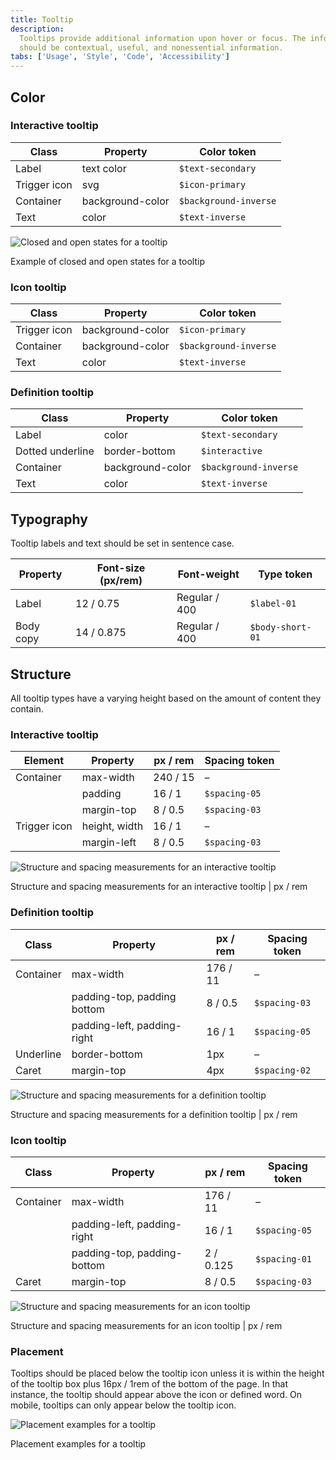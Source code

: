 ```yaml
---
title: Tooltip
description:
  Tooltips provide additional information upon hover or focus. The information
  should be contextual, useful, and nonessential information.
tabs: ['Usage', 'Style', 'Code', 'Accessibility']
---
```


## Color

### Interactive tooltip

| Class                   | Property         | Color token   |
| ----------------------- | ---------------- | ------------- |
| Label                   | text color       | `$text-secondary`    |
| Trigger icon            | svg              | `$icon-primary`    |
| Container               | background-color | `$background-inverse` |
| Text                    | color       | `$text-inverse` |

<div className="image--fixed">

![Closed and open states for a tooltip](images/tooltip-style-1.png)

</div>

<Caption>Example of closed and open states for a tooltip</Caption>

### Icon tooltip

| Class                       | Property         | Color token   |
| --------------------------- | ---------------- | ------------- |
| Trigger icon                | background-color | `$icon-primary` |
| Container                   | background-color | `$background-inverse` |
| Text                        | color       | `$text-inverse` |

### Definition tooltip

| Class                      | Property         | Color token       |
| -------------------------- | ---------------- | ----------------- |
| Label                      | color       | `$text-secondary`        |
| Dotted underline           | border-bottom    | `$interactive` |
| Container                  | background-color | `$background-inverse`     |
| Text                       | color       | `$text-inverse`     |

## Typography

Tooltip labels and text should be set in sentence case.

| Property              | Font-size (px/rem) | Font-weight   | Type token       |
| --------------------- | ------------------ | ------------- | ---------------- |
| Label                 | 12 / 0.75          | Regular / 400 | `$label-01`      |
| Body copy             | 14 / 0.875         | Regular / 400 | `$body-short-01` |

## Structure

All tooltip types have a varying height based on the amount of content they
contain.

### Interactive tooltip

| Element                     | Property      | px / rem | Spacing token |
| --------------------------- | ------------- | -------- | ------------- |
| Container                   | max-width     | 240 / 15 | –             |
|                             | padding       | 16 / 1   | `$spacing-05` |
|                             | margin-top    | 8 / 0.5  | `$spacing-03` |
| Trigger icon                | height, width | 16 / 1   | –             |
|                             | margin-left   | 8 / 0.5  | `$spacing-03` |

<div className="image--fixed">

![Structure and spacing measurements for an interactive tooltip](images/tooltip-style-2.png)

</div>

<Caption>
  Structure and spacing measurements for an interactive tooltip | px / rem
</Caption>

### Definition tooltip

| Class        | Property                    | px / rem | Spacing token |
| ------------ | --------------------------- | -------- | ------------- |
| Container    | max-width                   | 176 / 11 | –             |
|              | padding-top, padding bottom | 8 / 0.5  | `$spacing-03` |
|              | padding-left, padding-right | 16 / 1   | `$spacing-05` |
| Underline    | border-bottom               | 1px      | –             |
| Caret        | margin-top                  | 4px      | `$spacing-02` |

<div className="image--fixed">

![Structure and spacing measurements for a definition tooltip](images/tooltip-style-3.png)

</div>

<Caption>
  Structure and spacing measurements for a definition tooltip | px / rem
</Caption>

### Icon tooltip

| Class      | Property                    | px / rem  | Spacing token |
| ---------- | --------------------------- | --------- | ------------- |
| Container  | max-width                   | 176 / 11  | –             |
|            | padding-left, padding-right | 16 / 1    | `$spacing-05` |
|            | padding-top, padding-bottom | 2 / 0.125 | `$spacing-01` |
| Caret      | margin-top                  | 8 / 0.5   | `$spacing-03` |

<div className="image--fixed">

![Structure and spacing measurements for an icon tooltip](images/tooltip-style-4.png)

</div>

<Caption>
  Structure and spacing measurements for an icon tooltip | px / rem
</Caption>

### Placement

Tooltips should be placed below the tooltip icon unless it is within the height
of the tooltip box plus 16px / 1rem of the bottom of the page. In that instance,
the tooltip should appear above the icon or defined word. On mobile, tooltips
can only appear below the tooltip icon.

<div className="image--fixed">

![Placement examples for a tooltip](images/tooltip-style-5.png)

</div>

<Caption>Placement examples for a tooltip</Caption>
